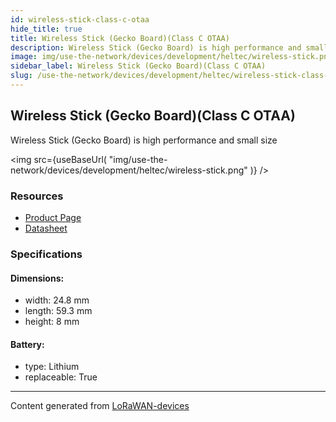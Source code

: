 ```yaml
---
id: wireless-stick-class-c-otaa
hide_title: true
title: Wireless Stick (Gecko Board)(Class C OTAA)
description: Wireless Stick (Gecko Board) is high performance and small size
image: img/use-the-network/devices/development/heltec/wireless-stick.png
sidebar_label: Wireless Stick (Gecko Board)(Class C OTAA)
slug: /use-the-network/devices/development/heltec/wireless-stick-class-c-otaa
---
```



## Wireless Stick (Gecko Board)(Class C OTAA)

Wireless Stick (Gecko Board) is high performance and small size

<img
src={useBaseUrl(
"img/use-the-network/devices/development/heltec/wireless-stick.png"
)}
/>

### Resources

- [Product Page](https://heltec.org/project/wireless-stick/)
- [Datasheet](https://heltec.org/project/wireless-stick/#1552557147424-7f1ec-5c651922-b0bbb94c-7398)

### Specifications

#### Dimensions:
- width: 24.8 mm
- length: 59.3 mm
- height: 8 mm
#### Battery: 
- type: Lithium
- replaceable: True



---
Content generated from [LoRaWAN-devices](https://github.com/TheThingsNetwork/lorawan-devices)